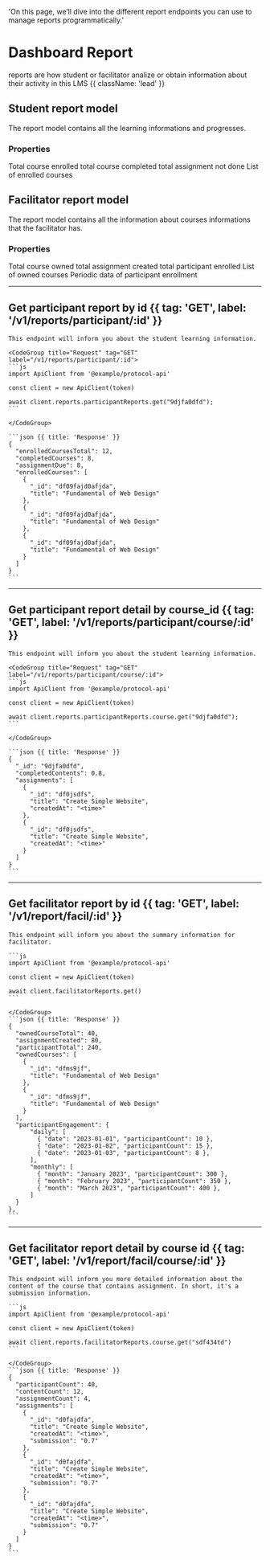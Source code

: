   'On this page, we’ll dive into the different report endpoints you can use to manage reports programmatically.'

# Dashboard Report

reports are how student or facilitator analize or obtain information about their activity in this LMS {{ className: 'lead' }}

## Student report model 

The report model contains all the learning informations and progresses.

### Properties

<Properties>
  <Property name="enrolledCoursesTotal" type="number">
    Total course enrolled
  </Property>
  <Property name="completedCourses" type="number">
    total course completed
  </Property>
  <Property name="assignmentDue" type="number">
    total assignment not done
  </Property>
  <Property name="enrolledCourses" type="array">
    List of enrolled courses
  </Property>
  
</Properties>

## Facilitator report model

The report model contains all the information about courses informations that the facilitator has.

### Properties

<Properties>
  <Property name="ownedCourseTotal" type="number">
    Total course owned
  </Property>
  <Property name="assignmentCreated" type="number">
    total assignment created
  </Property>
  <Property name="participantTotal" type="number">
    total participant enrolled
  </Property>
  <Property name="ownedCourse" type="array">
    List of owned courses
  </Property>
  <Property name="participantEngagement" type="object">
    Periodic data of participant enrollment
  </Property>
</Properties>



---

## Get participant report by id {{ tag: 'GET', label: '/v1/reports/participant/:id' }}
 
<Row>
  <Col>

    This endpoint will inform you about the student learning information.

  </Col>
  <Col sticky>    

    <CodeGroup title="Request" tag="GET" label="/v1/reports/participant/:id">
    ```js
    import ApiClient from '@example/protocol-api'

    const client = new ApiClient(token)

    await client.reports.participantReports.get("9djfa0dfd");
    ```

    </CodeGroup>

    ```json {{ title: 'Response' }}
    {
      "enrolledCoursesTotal": 12,
      "completedCourses": 8,
      "assignmentDue": 8,
      "enrolledCourses": [
        {
          "_id": "df09fajd0afjda",
          "title": "Fundamental of Web Design"
        },
        {
          "_id": "df09fajd0afjda",
          "title": "Fundamental of Web Design"
        },
        {
          "_id": "df09fajd0afjda",
          "title": "Fundamental of Web Design"
        }
      ]
    }
    ```

  </Col>
</Row>

---

## Get participant report detail by course_id {{ tag: 'GET', label: '/v1/reports/participant/course/:id' }}
 
<Row>
  <Col>

    This endpoint will inform you about the student learning information.

  </Col>
  <Col sticky>    

    <CodeGroup title="Request" tag="GET" label="/v1/reports/participant/course/:id">
    ```js
    import ApiClient from '@example/protocol-api'

    const client = new ApiClient(token)

    await client.reports.participantReports.course.get("9djfa0dfd");
    ```

    </CodeGroup>

    ```json {{ title: 'Response' }}
    {
      "_id": "9djfa0dfd",
      "completedContents": 0.8,
      "assignments": [
        {
          "_id": "df0jsdfs",
          "title": "Create Simple Website",
          "createdAt": "<time>"
        },
        {
          "_id": "df0jsdfs",
          "title": "Create Simple Website",
          "createdAt": "<time>"
        }
      ]
    }
    ```

  </Col>
</Row>

---

## Get facilitator report by id {{ tag: 'GET', label: '/v1/report/facil/:id' }}

<Row>
  <Col>

    This endpoint will inform you about the summary information for facilitator.
    
  </Col>
  <Col sticky>

<CodeGroup title="Request" tag="GET" label="/v1/reports">


    ```js
    import ApiClient from '@example/protocol-api'

    const client = new ApiClient(token)

    await client.facilitatorReports.get()
    ```

    </CodeGroup>
    ```json {{ title: 'Response' }}
    {
      "ownedCourseTotal": 40,
      "assignmentCreated": 80,
      "participantTotal": 240,
      "ownedCourses": [
        {
          "_id": "dfms9jf",
          "title": "Fundamental of Web Design"
        },
        {
          "_id": "dfms9jf",
          "title": "Fundamental of Web Design"
        }
      ],
      "participantEngagement": {
          "daily": [
            { "date": "2023-01-01", "participantCount": 10 },
            { "date": "2023-01-02", "participantCount": 15 },
            { "date": "2023-01-03", "participantCount": 8 },
          ],
          "monthly": [
            { "month": "January 2023", "participantCount": 300 },
            { "month": "February 2023", "participantCount": 350 },
            { "month": "March 2023", "participantCount": 400 },
          ]
      }
    },
    ```

  </Col>
</Row>

--- 

## Get facilitator report detail by course id {{ tag: 'GET', label: '/v1/report/facil/course/:id' }}

<Row>
  <Col>

    This endpoint will inform you more detailed information about the content of the course that contains assignment. In short, it's a submission information.

  </Col>
  <Col sticky>

<CodeGroup title="Request" tag="GET" label="/v1/facilitator_reports/sdf434td">


    ```js
    import ApiClient from '@example/protocol-api'

    const client = new ApiClient(token)

    await client.reports.facilitatorReports.course.get("sdf434td")
    ```

    </CodeGroup>
    ```json {{ title: 'Response' }}
    {
      "participantCount": 40,
      "contentCount": 12,
      "assignmentCount": 4,
      "assignments": [
        {
          "_id": "d0fajdfa",
          "title": "Create Simple Website",
          "createdAt": "<time>",
          "submission": "0.7"
        },
        {
          "_id": "d0fajdfa",
          "title": "Create Simple Website",
          "createdAt": "<time>",
          "submission": "0.7"
        },
        {
          "_id": "d0fajdfa",
          "title": "Create Simple Website",
          "createdAt": "<time>",
          "submission": "0.7"
        }
      ]
    }
    ```

  </Col>
</Row>

